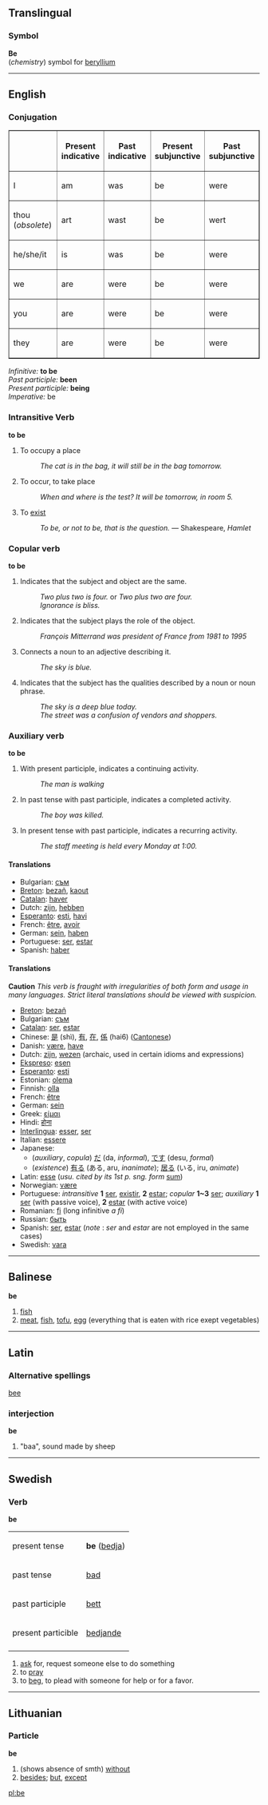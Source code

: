 ==Translingual==
===Symbol===
'''Be'''<br>(''chemistry'') symbol for [[beryllium]]

----

==English==
===Conjugation===
<table border=1>
<tr><th>  <th>Present<br>indicative<th>Past<br>indicative
<th>Present<br>subjunctive<th>Past<br>subjunctive</tr>
<tr><td>I</td><td>am</td><td>was</td><td>be</td><td>were</td>
<tr><td>thou (''obsolete'')</td><td>art</td><td>wast</td><td>be</td><td>wert</td>
<tr><td>he/she/it</td><td>is</td><td>was</td><td>be</td><td>were</td>
<tr><td>we</td><td>are</td><td>were</td><td>be</td><td>were</td>
<tr><td>you</td><td>are</td><td>were</td><td>be</td><td>were</td>
<tr><td>they</td><td>are</td><td>were</td><td>be</td><td>were</td>
</table>
''Infinitive:'' '''to be'''<br/>
''Past participle:'' '''been'''<br/>
''Present participle:'' '''being'''<br/>
''Imperative:'' be

===Intransitive Verb===
'''to be'''
<!-- I've commented this next out because it's really no different from any other verb.  You use "going ''infinitive''" or "will ''stem of infinitive''" for future, present for present, past or past participle for past.  In fact, the statement given is misleading: ''is'', ''am'' and ''are'' are all present tense, ''was'' and ''were'' are both past, and there may be other quibbles. -->
<!-- '''Be''' is ordinarily used in the sense of a [[future]] event or transaction that will or has not yet taken place, while "''[[is]]''" is typically used for something that is happening now or otherwise used in the [[present tense]], and "''[[was]]''" or ''"[[been]]"'' is used for an event that did happen or is referenced in the [[past tense]].  -->

# To occupy a place <!-- cf. Spanish estar vs. ser -->
#:''The cat is in the bag, it will still be in the bag tomorrow.''
# To occur, to take place
#: ''When and where is the test?  It will be tomorrow, in room 5.''
# To [[exist]] 
#: ''To be, or not to be, that is the question.'' &mdash; Shakespeare, ''Hamlet''

===Copular verb===
'''to be'''

<!-- Probably need some mention of metaphor here -->
# Indicates that the subject and object are the same.
#: ''Two plus two is four.'' or ''Two plus two are four.''
#: ''Ignorance is bliss.''
# Indicates that the subject plays the role of the object.
#: ''François Mitterrand was president of France from 1981 to 1995'' <!-- Won't have to change this when Chirac leaves office -->
# Connects a noun to an adjective describing it.
#: ''The sky is blue.''
# Indicates that the subject has the qualities described by a noun or noun phrase. <!-- not quite right? -->
#: ''The sky is a deep blue today.''
#: ''The street was a confusion of vendors and shoppers.''

===Auxiliary verb=== <!-- more to do here -->
'''to be'''

# With present participle, indicates a continuing activity.
#:''The man is walking''
# In past tense with past participle, indicates a completed activity.
#:''The boy was killed.''
# In present tense with past participle, indicates a recurring activity.
#:''The staff meeting is held every Monday at 1:00.''
<!-- What about "your efforts are wasted on him" or "the train is gone"? -->

====Translations====
*Bulgarian: [[съм]]
*[[Breton]]: [[bezañ]], [[kaout]]
*[[Catalan]]: [[haver]]
*Dutch: [[zijn]], [[hebben]]
*[[Esperanto]]: [[esti]], [[havi]]
*French: [[être]], [[avoir]]
*German: [[sein]], [[haben]]
*Portuguese: [[ser]], [[estar]]
*Spanish: [[haber]]

====Translations====
'''Caution''' ''This verb is fraught with irregularities of both form and usage in many languages.  Strict literal translations should be viewed with suspicion.''
*[[Breton]]: [[bezañ]]
*Bulgarian: [[съм]]
*[[Catalan]]: [[ser]], [[estar]]
*Chinese: [[是]] (shì), [[有]], [[在]], [[係]] (hai6) ([[Cantonese]])
*Danish: [[være]], [[have]]
*Dutch: [[zijn]], [[wezen]] (archaic, used in certain idioms and expressions)
*[[Ekspreso]]: [[esen]]
*[[Esperanto]]: [[esti]]
*Estonian: [[olema]]
*Finnish: [[olla]]
*French: [[être]]
*German: [[sein]]
*Greek: [[είμαι]]
*Hindi: [[होना]]
*[[Interlingua]]: [[esser]], [[ser]] 
*Italian: [[essere]]
*Japanese:
** (''auxiliary'', ''copula'') [[だ]] (da, ''informal''), [[です]] (desu, ''formal'')
** (''existence'') [[有る]] (ある, aru, ''inanimate''); [[居る]] (いる, iru, ''animate'')
*Latin: [[esse]] (''usu. cited by its 1st p. sng. form'' [[sum]])
*Norwegian: [[være]]
*Portuguese: ''intransitive'' '''1''' [[ser]], [[existir]], '''2''' [[estar]]; ''copular'' '''1~3''' [[ser]]; ''auxiliary'' '''1''' [[ser]] (with passive voice), '''2''' [[estar]] (with active voice)
*Romanian: [[fi]] (long infinitive ''a fi'')
*Russian: [[быть]]
*Spanish: [[ser]], [[estar]] (''note'' : ''ser'' and ''estar'' are not employed in the same cases)
*Swedish: [[vara]]

----

== Balinese ==
'''be'''

# [[fish]]
# [[meat]], [[fish]], [[tofu]], [[egg]] (everything that is eaten with rice exept vegetables)
----

==Latin==
===Alternative spellings===
[[bee]]
===interjection===
'''be'''

# "baa", sound made by sheep

----
==Swedish==
===Verb===
'''be'''

{| border="1"
|--
|present tense || '''be''' ([[bedja]])
|--
|past tense || [[bad]]
|--
|past participle || [[bett]]
|--
|present particible || [[bedjande]]
|--
|}


# [[ask]] for, request someone else to do something
# to [[pray]]
# to [[beg]], to plead with someone for help or for a favor.

----
== Lithuanian ==
=== Particle ===
'''be'''

# (shows absence of smth) [[without]]
# [[besides]]; [[but]], [[except]]

[[pl:be]]